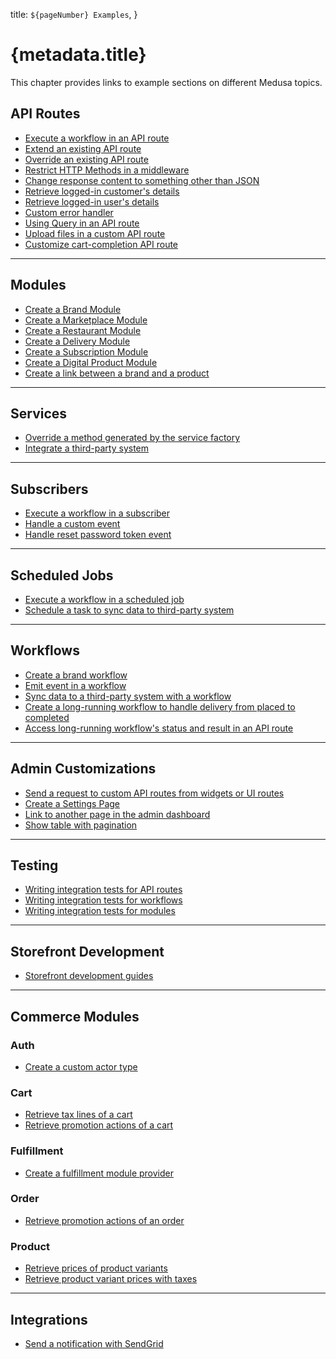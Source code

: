   title: `${pageNumber} Examples`,
}

# {metadata.title}

This chapter provides links to example sections on different Medusa topics.

## API Routes

- [Execute a workflow in an API route](../../basics/workflows/page.mdx#3-execute-the-workflow)
- [Extend an existing API route](../../customization/extend-models/extend-create-product/page.mdx)
- [Override an existing API route](!resources!/recipes/subscriptions/examples/standard#step-6-override-complete-cart-api-route)
- [Restrict HTTP Methods in a middleware](../../advanced-development/api-routes/middlewares/page.mdx#restrict-http-methods)
- [Change response content to something other than JSON](../../advanced-development/api-routes/responses/page.mdx#change-response-content-type)
- [Retrieve logged-in customer's details](../../advanced-development/api-routes/protected-routes/page.mdx#retrieve-logged-in-customers-details)
- [Retrieve logged-in user's details](../../advanced-development/api-routes/protected-routes/page.mdx#retrieve-logged-in-admin-users-details)
- [Custom error handler](../../advanced-development/api-routes/errors/page.mdx#override-error-handler)
- [Using Query in an API route](../../advanced-development/modules/query/page.mdx#query-example)
- [Upload files in a custom API route](!resources!/recipes/digital-products/examples/standard#step-7-upload-digital-product-media-api-route)
- [Customize cart-completion API route](!resources!/recipes/digital-products/examples/standard#step-11-customize-cart-completion)

---

## Modules

- [Create a Brand Module](../../customization/custom-features/module/page.mdx)
- [Create a Marketplace Module](!resources!/recipes/marketplace/examples/vendors#step-1-create-marketplace-module)
- [Create a Restaurant Module](!resources!/recipes/marketplace/examples/restaurant-delivery#step-1-create-a-restaurant-module)
- [Create a Delivery Module](!resources!/recipes/marketplace/examples/restaurant-delivery#step-2-create-a-delivery-module)
- [Create a Subscription Module](!resources!/recipes/subscriptions/examples/standard#step-1-create-subscription-module)
- [Create a Digital Product Module](!resources!/recipes/digital-products/examples/standard#step-1-create-the-digital-product-module)
- [Create a link between a brand and a product](../../customization/extend-models/create-links/page.mdx)

---

## Services

- [Override a method generated by the service factory](!resources!/recipes/subscriptions/examples/standard#step-4-override-createsubscriptions-method-in-service)
- [Integrate a third-party system](../../customization/integrate-systems/service/page.mdx)

---

## Subscribers

- [Execute a workflow in a subscriber](../../basics/workflows/page.mdx#3-execute-the-workflow)
- [Handle a custom event](../../customization/integrate-systems/handle-event/page.mdx)
- [Handle reset password token event](!resources!/commerce-modules/auth/reset-password)

---

## Scheduled Jobs

- [Execute a workflow in a scheduled job](../../basics/workflows/page.mdx#3-execute-the-workflow)
- [Schedule a task to sync data to third-party system](../../customization/integrate-systems/schedule-task/page.mdx)

---

## Workflows

- [Create a brand workflow](../../customization/custom-features/workflow/page.mdx)
- [Emit event in a workflow](../../customization/integrate-systems/handle-event/page.mdx#1-emit-custom-event-for-brand-creation)
- [Sync data to a third-party system with a workflow](../../customization/integrate-systems/schedule-task/page.mdx#1-implement-syncing-workflow)
- [Create a long-running workflow to handle delivery from placed to completed](!resources!/recipes/marketplace/examples/restaurant-delivery#step-11-handle-delivery-workflow)
- [Access long-running workflow's status and result in an API route](../../advanced-development/workflows/long-running-workflow/page.mdx#access-long-running-workflow-status-and-result)

---

## Admin Customizations

- [Send a request to custom API routes from widgets or UI routes](../../customization/customize-admin/widget/page.mdx)
- [Create a Settings Page](../../advanced-development/admin/ui-routes/page.mdx#create-settings-page)
- [Link to another page in the admin dashboard](../../advanced-development/admin/tips/page.mdx#routing-functionalities)
- [Show table with pagination](!resources!/recipes/digital-products/examples/standard#step-8-add-digital-products-ui-route-in-admin)

---

## Testing

- [Writing integration tests for API routes](../../debugging-and-testing/testing-tools/integration-tests/api-routes/page.mdx)
- [Writing integration tests for workflows](../../debugging-and-testing/testing-tools/integration-tests/workflows/page.mdx)
- [Writing integration tests for modules](../../debugging-and-testing/testing-tools/modules-tests/module-example/page.mdx)

---

## Storefront Development

- [Storefront development guides](!resources!/storefront-development)

---

## Commerce Modules

### Auth

- [Create a custom actor type](!resources!/commerce-modules/auth/create-actor-type)

### Cart

- [Retrieve tax lines of a cart](!resources!/commerce-modules/cart/tax-lines#retrieving-tax-lines)
- [Retrieve promotion actions of a cart](!resources!/commerce-modules/cart/promotions#promotion-actions)

### Fulfillment

- [Create a fulfillment module provider](!resources!/recipes/digital-products/examples/standard#step-10-create-digital-product-fulfillment-module-provider)

### Order

- [Retrieve promotion actions of an order](!resources!/commerce-modules/order/promotion-adjustments#promotion-actions)

### Product

- [Retrieve prices of product variants](!resources!/commerce-modules/product/guides/price)
- [Retrieve product variant prices with taxes](!resources!/commerce-modules/product/guides/price-with-taxes)

---

## Integrations

- [Send a notification with SendGrid](!resources!/architectural-modules/notification/sendgrid#test-out-the-module)
